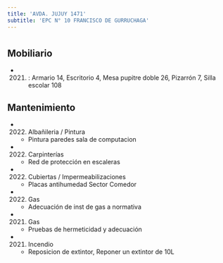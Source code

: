 ```yaml
---
title: 'AVDA. JUJUY 1471'
subtitle: 'EPC N° 10 FRANCISCO DE GURRUCHAGA'
---
```


#


## Mobiliario

*  (2021) : Armario 14, Escritorio 4, Mesa pupitre doble 26, Pizarrón 7, Silla escolar 108 





## Mantenimiento

*  (2022) Albañileria / Pintura 
    + Pintura paredes  sala de computacion

*  (2022) Carpinterías 
    + Red de protección en escaleras

*  (2022) Cubiertas / Impermeabilizaciones 
    + Placas antihumedad Sector Comedor

*  (2022) Gas 
    + Adecuación de inst de gas a normativa

*  (2021) Gas 
    + Pruebas de hermeticidad y adecuación

*  (2021) Incendio 
    + Reposicion de extintor, Reponer un extintor de 10L



